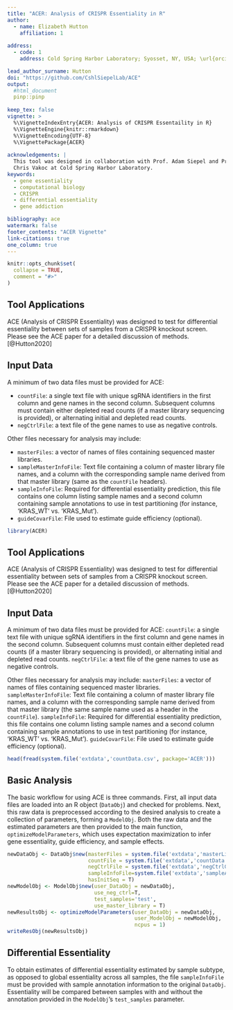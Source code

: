 ---
title: "ACER: Analysis of CRISPR Essentiality in R"
author: 
  - name: Elizabeth Hutton
    affiliation: 1
  
address:
  - code: 1
    address: Cold Spring Harbor Laboratory; Syosset, NY, USA; \url{orcid.org/0000-0003-3422-5278}

lead_author_surname: Hutton
doi: "https://github.com/CshlSiepelLab/ACE"
output: 
  #html_document
  pinp::pinp
  
keep_tex: false
vignette: >
  %\VignetteIndexEntry{ACER: Analysis of CRISPR Essentaility in R}
  %\VignetteEngine{knitr::rmarkdown}
  %\VignetteEncoding{UTF-8}
  %\VignettePackage{ACER}
  
acknowledgements: |
  This tool was designed in collaboration with Prof. Adam Siepel and Prof. 
  Chris Vakoc at Cold Spring Harbor Laboratory.
keywords:
  - gene essentiality
  - computational biology
  - CRISPR
  - differential essentiality
  - gene addiction

bibliography: ace
watermark: false
footer_contents: "ACER Vignette"
link-citations: true
one_column: true
---

```{r, include = FALSE}
knitr::opts_chunk$set(
  collapse = TRUE,
  comment = "#>"
)
```

## Tool Applications
  ACE (Analysis of CRISPR Essentiality) was designed to test for differential essentiality
between sets of samples from a CRISPR knockout screen. Please see the ACE paper
for a detailed discussion of methods. [@Hutton2020]

## Input Data
  A minimum of two data files must be provided for ACE: 
  
* `countFile`: a single text file with unique sgRNA identifiers in the first column and
gene names in the second column.  Subsequent columns must contain either depleted read counts
(if a master library sequencing is provided),
or alternating initial and depleted read counts.
* `negCtrlFile`: a text file of the gene names to use as negative controls.

Other files necessary for analysis may include:

* `masterFiles`: a vector of names of files containing sequenced master libraries.
* `sampleMasterInfoFile`: Text file containing a column of master library file names,
and a column with the corresponding sample name derived from that master library
(same as the `countFile` headers).
* `sampleInfoFile`: Required for differential essentiality prediction, this file
contains one column listing sample names and a second column containing sample
annotations to use in test partitioning (for instance, 'KRAS_WT' vs. 'KRAS_Mut').
* `guideCovarFile`: File used to estimate guide efficiency (optional).

```{r setup}
library(ACER)
```
## Tool Applications
ACE (Analysis of CRISPR Essentiality) was designed to test for differential essentiality
between sets of samples from a CRISPR knockout screen. Please see the ACE paper
for a detailed discussion of methods. [@Hutton2020]

## Input Data
A minimum of two data files must be provided for ACE: 
`countFile`: a single text file with unique sgRNA identifiers in the first column and
gene names in the second column.  Subsequent columns must contain either depleted read counts
(if a master library sequencing is provided),
or alternating initial and depleted read counts.
`negCtrlFile`: a text file of the gene names to use as negative controls.

Other files necessary for analysis may include:
`masterFiles`: a vector of names of files containing sequenced master libraries.
`sampleMasterInfoFile`: Text file containing a column of master library file names,
and a column with the corresponding sample name derived from that master library
(the same sample name used as a header in the `countFile`).
`sampleInfoFile`: Required for differential essentiality prediction, this file
contains one column listing sample names and a second column containing sample
annotations to use in test partitioning (for instance, 'KRAS_WT' vs. 'KRAS_Mut').
`guideCovarFile`: File used to estimate guide efficiency (optional).


```{r sample inputs}
head(fread(system.file('extdata','countData.csv', package='ACER')))
```
## Basic Analysis
The basic workflow for using ACE is three commands.  First, all input data files
are loaded into an R object (`DataObj`) and checked for problems.  Next, this raw data is
preprocessed according to the desired analysis to create a collection of parameters,
forming a `ModelObj`.  Both the raw data and the estimated parameters are then
provided to the main function, `optimizeModelParameters`, which uses expectation
maximization to infer gene essentiality, guide efficiency, and sample effects.
```{r basic}
newDataObj <- DataObj$new(masterFiles = system.file('extdata','masterLibraryCounts.csv', package='ACER'),
                          countFile = system.file('extdata','countData.csv', package='ACER'),
                          negCtrlFile = system.file('extdata','negCtrlGenes.txt', package='ACER'), 
                          sampleInfoFile=system.file('extdata','sampleAnnotations.txt', package='ACER'),
                          hasInitSeq = T)
newModelObj <- ModelObj$new(user_DataObj = newDataObj,
                            use_neg_ctrl=T,
                            test_samples='test',
                            use_master_library = T)
newResultsObj <- optimizeModelParameters(user_DataObj = newDataObj,
                                         user_ModelObj = newModelObj,
                                         ncpus = 1)
writeResObj(newResultsObj)
```
                                          
## Differential Essentiality
To obtain estimates of differential essentiality estimated by sample subtype,
as opposed to global essentiality across all samples, the file
`sampleInfoFile` must be provided with sample annotation information 
to the original `DataObj`. Essentiality will be compared between samples with
and without the annotation provided in the `ModelObj`'s `test_samples` parameter.

